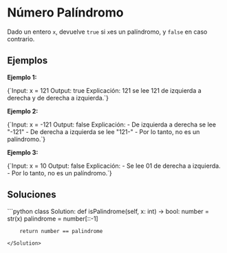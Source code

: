 # Número Palíndromo

Dado un entero `x`, devuelve `true` si `x`es un palíndromo, y `false` en caso contrario.

## Ejemplos

**Ejemplo 1:**

<TerminalOutput>
{`Input:       x = 121
Output:      true
Explicación: 121 se lee 121 de izquierda a derecha y de derecha a izquierda.`}
</TerminalOutput>

**Ejemplo 2:**

<TerminalOutput>
{`Input:       x = -121
Output:      false
Explicación: - De izquierda a derecha se lee "-121" 
               - De derecha a izquierda se lee "121-"  
               - Por lo tanto, no es un palíndromo.`}

</TerminalOutput>

**Ejemplo 3:**

<TerminalOutput>
{`Input:       x = 10
Output:      false
Explicación: - Se lee 01 de derecha a izquierda.
               - Por lo tanto, no es un palíndromo.`}
</TerminalOutput>

## Soluciones

<Solution title="Python" icon="Python">
```python
class Solution:
    def isPalindrome(self, x: int) -> bool:
        number = str(x)
        palindrome = number[::-1]

        return number == palindrome
```
</Solution>
